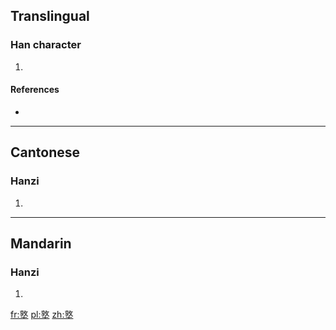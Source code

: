 ==Translingual==

===Han character===
{{Han char|rn=32|rad=土|as=12|sn=15|four=|canj=卜大土 (YKG)|ids=⿱[[敦]][[土]]}}

# {{defn|Han|sort=土12}}

====References====
* {{Han ref|kx=0239.020|dkj=05471|dj=0478.040|hdz=10489.010|uh=58AA|ud=22698}}

----

==Cantonese==

===Hanzi===
{{yue-hanzi|jyut=[[dan1]]|y=dan1}}

# {{defn|lang=yue|sort=土12}}

----

==Mandarin==

===Hanzi===
{{cmn-hanzi|pin=[[dūn]] ([[dun1]])|wg=tun<sup>1</sup>}}

# {{defn|lang=cmn|sort=土12}}

[[fr:墪]]
[[pl:墪]]
[[zh:墪]]